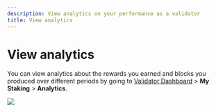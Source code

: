 ```yaml
---
description: View analytics on your performance as a validator
title: View analytics
---
```



# View analytics
You can view analytics about the rewards
you earned and blocks you produced over different periods
by going to [Validator Dashboard](https://validator.roninchain.com/) >
**My Staking** > **Analytics**.

<img src={analytics} width={1280} />
